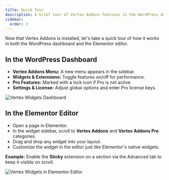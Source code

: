 ```yaml
---
title: Quick Tour
description: A brief tour of Vertex Addons features in the WordPress dashboard and Elementor editor.
sidebar:
  order: 2
---
```


Now that Vertex Addons is installed, let's take a quick tour of how it works in both the WordPress dashboard and the Elementor editor.

## In the WordPress Dashboard 
- **Vertex Addons Menu:** A new menu appears in the sidebar.  
- **Widgets & Extensions:** Toggle features on/off for performance.  
- **Pro Features:** Marked with a lock icon if Pro is not active.  
- **Settings & License:** Adjust global options and enter Pro license keys.  

![Vertex Widgets Dashboard](https://cdn.webilia.com/u/d/2025/08/vertex-widgets-wp-dashboard.png)

## In the Elementor Editor 
- Open a page in Elementor.  
- In the widget sidebar, scroll to **Vertex Addons** and **Vertex Addons Pro** categories.  
- Drag and drop any widget into your layout.  
- Customize the widget in the editor just like Elementor's native widgets.  

**Example:** Enable the **Sticky** extension on a section via the Advanced tab to keep it visible on scroll.

![Vertex Widgets in Elementor Editor](https://cdn.webilia.com/u/d/2025/08/vertex-overview-elementor-editor.png)

